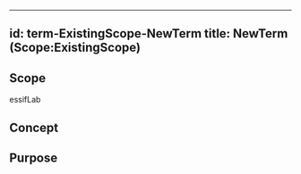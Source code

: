 
---
id: term-ExistingScope-NewTerm
title: NewTerm (Scope:ExistingScope)
---
<!--A Term is a word or phrase that is used in at least one scope (context and/or for specific purposes) to refer to `<ExistingConcept>`, which is an existing %%concept%%.
Please change every instance of 
- `<ExistingScope>` into a text that refers to an existing %%scope%%;
- `<ExistingConcept>` into a text that refers to an existing %%concept%%;
- `NewTerm` into the term that this file links to `<ExistingConcept` within `ExistingScope>`.
-->

## Scope
<!--Short text (label, abbreviation) used to refer to the %%scope%% within which the %%term%% is defined. The default is essifLab.-->
essifLab

## Concept
<!--Specify the %%concept-file%% that serves as the definition of the %%concept%% to which `NewTerm` will refer-->

## Purpose
<!--State the purpose(s) for which it is necessary (or at least: desirable) to define `NewTerm`.-->

<!--
---
## Footnotes

[//]: # This (optional) section contains any footnotes that may have been specified in the text above.

[^1]: the text for footnote [^1] goes here.

-->